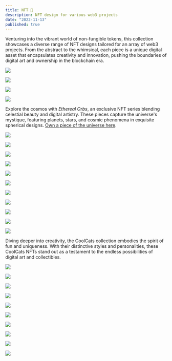 ```yaml
---
title: NFT 🎴
description: NFT design for various web3 projects
date: "2022-11-13"
published: true
---
```


Venturing into the vibrant world of non-fungible tokens, this collection showcases a diverse range of NFT designs tailored for an array of web3 projects. From the abstract to the whimsical, each piece is a unique digital asset that encapsulates creativity and innovation, pushing the boundaries of digital art and ownership in the blockchain era.

![](/nft-1.webp)

![](/nft-2.webp)

![](/nft-3.webp)

![](/nft-4.webp)

Explore the cosmos with *Ethereal Orbs*, an exclusive NFT series blending celestial beauty and digital artistry. These pieces capture the universe's mystique, featuring planets, stars, and cosmic phenomena in exquisite spherical designs. [Own a piece of the universe here](https://zora.co/collect/zora:0xd8b194521936205125d2e45700a9817b5c3b2b04).

![](/zorb-1.webp)

![](/zorb-2.webp)

![](/zorb-3.webp)

![](/zorb-4.webp)

![](/zorb-5.webp)

![](/zorb-6.webp)

![](/zorb-7.webp)

![](/zorb-8.webp)

![](/zorb-9.webp)

![](/zorb-10.webp)

![](/zorb-11.webp)

Diving deeper into creativity, the CoolCats collection embodies the spirit of fun and uniqueness. With their distinctive styles and personalities, these CoolCats NFTs stand out as a testament to the endless possibilities of digital art and collectibles.

![](/coolcats-1.webp)

![](/coolcats-2.webp)

![](/coolcats-3.webp)

![](/coolcats-4.webp)

![](/coolcats-5.webp)

![](/coolcats-6.webp)

![](/coolcats-7.webp)

![](/coolcats-8.webp)

![](/coolcats-9.webp)

![](/coolcats-10.webp)
